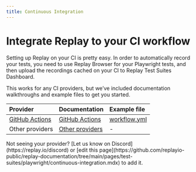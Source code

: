 ```yaml
---
title: Continuous Integration
---
```


# Integrate Replay to your CI workflow

Setting up Replay on your CI is pretty easy. In order to automatically record your tests, you need to use Replay Browser for your Playwright tests, and then upload the recordings cached on your CI to Replay Test Suites Dashboard.

This works for any CI providers, but we’ve included documentation walkthroughs and example files to get you started.

| Provider   | Documentation | Example file |
| :----- | :----- | :----- |
| [GitHub Actions](https://github.com/features/actions) | [GitHub Actions](/test-suites/playwright/continuous-integration/github) |   [workflow.yml](/resources/playwright/github.yml) |
| Other providers | [Other providers](/test-suites/cypress/continuous-integration/other-ci-providers)  | - |

<Callout type="info" emoji="❓">
Not seeing your provider? [Let us know on Discord](https://replay.io/discord) or [edit this page](https://github.com/replayio-public/replay-documentation/tree/main/pages/test-suites/playwright/continuous-integration.mdx) to add it.
</Callout>